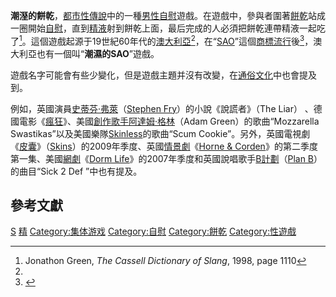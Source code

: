 {{Not|生命面包|SAO饼干}}
'''潮溼的餅乾'''，[[都市傳奇|都市性傳說]]中的一種[[男性自慰|男性自慰]]遊戲。在遊戲中，參與者圍著[[餅乾|餅乾]]站成一圈開始[[自慰|自慰]]，直到[[精液|精液]]射到餅乾上面，最后完成的人必須把餅乾連帶精液一起吃了<ref name="slang-dict">Jonathon Green, ''The Cassell Dictionary of Slang'', 1998, page 1110</ref>。這個遊戲起源于19世紀60年代的[[澳大利亞|澳大利亞]]<ref name="slang-dict"/>，在“[[SAO饼干|SAO]]”這個[[商標|商標]][[流行|流行]]後<ref name="partridge">{{Cite book| isbn =9780415259385| pages = 2189| last = Partridge| first = Eric| authorlink = | coauthors = Tom Dalzell, Terry Victor| title = The New Partridge Dictionary of Slang and Unconventional English| date = 2006}}</ref>，澳大利亞也有一個叫“'''潮濕的SAO'''”遊戲。

遊戲名字可能會有些少變化，但是遊戲主題并沒有改變，在[[通俗文化|通俗文化]]中也會提及到。

例如，英國演員[[史蒂芬·弗萊|史蒂芬·弗萊]]（[[Stephen_Fry|Stephen Fry]]）的小說《說謊者》（The Liar）<!-- Might be apt to briefly describe SF's use of the term, or at least give page numbers etc. -->、德國電影《[[瘋狂|瘋狂]]》、美國[[創作歌手|創作歌手]][[阿達姆·格林|阿達姆·格林]]（Adam Green）的歌曲“Mozzarella Swastikas”以及美國樂隊[[Skinless|Skinless]]的歌曲“Scum Cookie”。另外，英國電視劇《[[皮囊|皮囊]]》（[[Skins|Skins]]）的2009年季度、英國[[情景劇|情景劇]]《[[Horne_&_Corden|Horne & Corden]]》的第二季度第一集、美國[[網劇|網劇]]《[[Dorm_Life|Dorm Life]]》的2007年季度和英國說唱歌手[[B計劃|B計劃]]（[[Plan_B|Plan B]]）的曲目“Sick 2 Def ”中也有提及。

==參考文獻==
{{Reflist}}

[[Category:都市傳說|S]]
[[Category:性俗語|精]]
[[Category:集体游戏|Category:集体游戏]]
[[Category:自慰|Category:自慰]]
[[Category:餅乾|Category:餅乾]]
[[Category:性遊戲|Category:性遊戲]]